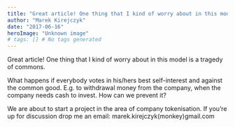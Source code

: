 ```yaml
---
title: "Great article! One thing that I kind of worry about in this model is a tragedy of commons."
author: "Marek Kirejczyk"
date: "2017-06-16"
heroImage: "Unknown image"
# tags: [] # No tags generated
---
```


Great article! One thing that I kind of worry about in this model is a tragedy of commons.

What happens if everybody votes in his/hers best self-interest and against the common good. E.g. to withdrawal money from the company, when the company needs cash to invest. How can we prevent it?

We are about to start a project in the area of company tokenisation. If you’re up for discussion drop me an email: marek.kirejczyk(monkey)gmail.com